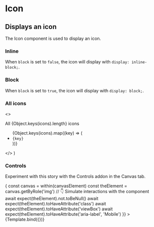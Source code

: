 

<Meta title="Atoms/Icon" component={Icon} />

# Icon

## Displays an icon

The Icon component is used to display an icon.

<ArgsTable />


### Inline

When `block` is set to `false`, the icon will display with
`display: inline-block;`.

<Canvas>
  <Story name="Inline">
    <Icon icon="mobile" block={false} />
  </Story>
</Canvas>

### Block

When `block` is set to `true`, the icon will display with `display: block;`.

<Canvas>
  <Story name="Block">
    <Icon icon="mobile" block={true} />
  </Story>
</Canvas>

### All icons

  <>
    <p>All {Object.keys(icons).length} icons</p>
    <ul className="storybook-stories-icon__list">
      {Object.keys(icons).map((key) => (
        <li className="storybook-stories-icon__list-item" key={key}>
          <Icon icon={key} aria-hidden />
          <code>{key}</code>
        </li>
      ))}
    </ul>
  </>
)

<Canvas>
  <Story name="All icons">
    <AllIcons />
  </Story>
</Canvas>

### Controls

Experiment with this story with the Controls addon in the Canvas tab.

<Canvas>
  <Story
    name="controls"
    args={{
      icon: 'mobile',
      block: false,
      ariaLabel: 'Mobile'
    }}
    // https://storybook.js.org/docs/react/api/mdx#play-function
    play={async ({ canvasElement }) => {
      const canvas = within(canvasElement)
      const theElement = canvas.getByRole('img')
      // 👇 Simulate interactions with the component
      await expect(theElement).not.toBeNull()
      await expect(theElement).toHaveAttribute('class')
      await expect(theElement).toHaveAttribute('viewBox')
      await expect(theElement).toHaveAttribute('aria-label', 'Mobile')
    }}
  >
    {Template.bind({})}
  </Story>
</Canvas>
